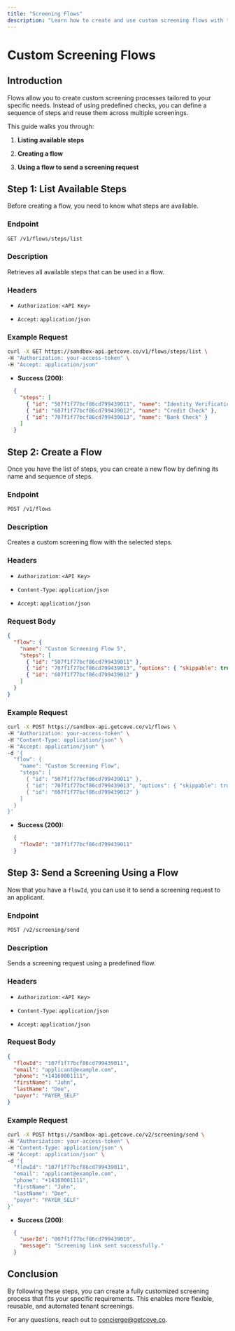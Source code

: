 ```yaml
---
title: "Screening Flows"
description: "Learn how to create and use custom screening flows with the Cove API."
---
```


# **Custom Screening Flows**

## **Introduction**

Flows allow you to create custom screening processes tailored to your specific needs. Instead of using predefined checks, you can define a sequence of steps and reuse them across multiple screenings.

This guide walks you through:

1. **Listing available steps**

2. **Creating a flow**

3. **Using a flow to send a screening request**

## **Step 1: List Available Steps**

Before creating a flow, you need to know what steps are available.

### **Endpoint**

```md
GET /v1/flows/steps/list
```

### **Description**

Retrieves all available steps that can be used in a flow.

### **Headers**

* `Authorization`: `<API Key>`

* `Accept`: `application/json`

### **Example Request**

```sh
curl -X GET https://sandbox-api.getcove.co/v1/flows/steps/list \
-H "Authorization: your-access-token" \
-H "Accept: application/json"
```

* **Success (200):**
```json
  {
    "steps": [
      { "id": "507f1f77bcf86cd799439011", "name": "Identity Verification" },
      { "id": "607f1f77bcf86cd799439012", "name": "Credit Check" },
      { "id": "707f1f77bcf86cd799439013", "name": "Bank Check" }
    ]
  }
  ```

## **Step 2: Create a Flow**

Once you have the list of steps, you can create a new flow by defining its name and sequence of steps.

### **Endpoint**

```md
POST /v1/flows
```

### **Description**

Creates a custom screening flow with the selected steps.

### **Headers**

* `Authorization`: `<API Key>`

* `Content-Type`: `application/json`

* `Accept`: `application/json`

### **Request Body**

```json
{
  "flow": {
    "name": "Custom Screening Flow 5",
    "steps": [
      { "id": "507f1f77bcf86cd799439011" },
      { "id": "707f1f77bcf86cd799439013", "options": { "skippable": true } },
      { "id": "607f1f77bcf86cd799439012" }
    ]
  }
}
```

### **Example Request**

```sh
curl -X POST https://sandbox-api.getcove.co/v1/flows \
-H "Authorization: your-access-token" \
-H "Content-Type: application/json" \
-H "Accept: application/json" \
-d '{
  "flow": {
    "name": "Custom Screening Flow",
    "steps": [
      { "id": "507f1f77bcf86cd799439011" },
      { "id": "707f1f77bcf86cd799439013", "options": { "skippable": true } },
      { "id": "607f1f77bcf86cd799439012" }
    ]
  }
}'
```

* **Success (200):**
```json
  {
    "flowId": "107f1f77bcf86cd799439011"
  }
  ```

## **Step 3: Send a Screening Using a Flow**

Now that you have a `flowId`, you can use it to send a screening request to an applicant.

### **Endpoint**

```md
POST /v2/screening/send
```

### **Description**

Sends a screening request using a predefined flow.

### **Headers**

* `Authorization`: `<API Key>`

* `Content-Type`: `application/json`

* `Accept`: `application/json`

### **Request Body**

```json
{
  "flowId": "107f1f77bcf86cd799439011",
  "email": "applicant@example.com",
  "phone": "+14160001111",
  "firstName": "John",
  "lastName": "Doe",
  "payer": "PAYER_SELF"
}
```

### **Example Request**

```sh
curl -X POST https://sandbox-api.getcove.co/v2/screening/send \
-H "Authorization: your-access-token" \
-H "Content-Type: application/json" \
-H "Accept: application/json" \
-d '{
  "flowId": "107f1f77bcf86cd799439011",
  "email": "applicant@example.com",
  "phone": "+14160001111",
  "firstName": "John",
  "lastName": "Doe",
  "payer": "PAYER_SELF"
}'
```

* **Success (200):**
```json
  {
    "userId": "007f1f77bcf86cd799439010",
    "message": "Screening link sent successfully."
  }
  ```

## **Conclusion**

By following these steps, you can create a fully customized screening process that fits your specific requirements. This enables more flexible, reusable, and automated tenant screenings.

For any questions, reach out to [concierge@getcove.co](mailto:concierge@getcove.co).